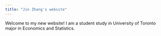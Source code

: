 ```yaml
---
title: "Jin Zhang's website"
---
```


Welcome to my new website! I am a student study in University of Toronto major in Economics and Statistics.
